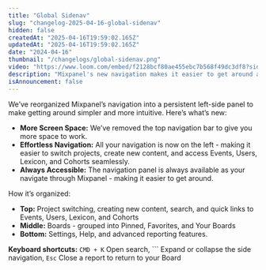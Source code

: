 ```yaml
---
title: "Global Sidenav"
slug: "changelog-2025-04-16-global-sidenav"
hidden: false
createdAt: "2025-04-16T19:59:02.165Z"
updatedAt: "2025-04-16T19:59:02.165Z"
date: "2024-04-16"
thumbnail: "/changelogs/global-sidenav.png"
video: "https://www.loom.com/embed/f2128bcf80ae455ebc7b568f49dc3df8?sid=2d347b59-7a3d-4155-9004-d43b4719ae17"
description: "Mixpanel's new navigation makes it easier to get around and stay in the zone, all while giving you more space to work."
isAnnouncement: false
---
```


<ChangelogPostHeader
  date="2025-04-16"
  image="/changelogs/global-sidenav.png"
  title="An easier way to navigate"
/>

We’ve reorganized Mixpanel’s navigation into a persistent left-side panel to make getting around simpler and more intuitive. Here’s what’s new:

- **More Screen Space:** We’ve removed the top navigation bar to give you more space to work.
- **Effortless Navigation:** All your navigation is now on the left - making it easier to switch projects, create new content, and access Events, Users, Lexicon, and Cohorts seamlessly.
- **Always Accessible:** The navigation panel is always available as your navigate through Mixpanel - making it easier to get around.

How it’s organized: 

- **Top:** Project switching, creating new content, search, and quick links to Events, Users, Lexicon, and Cohorts
- **Middle:** Boards - grouped into Pinned, Favorites, and Your Boards
- **Bottom:** Settings, Help, and advanced reporting features.

**Keyboard shortcuts:** `CMD + K` Open search, ``` Expand or collapse the side navigation, `Esc` Close a report to return to your Board

<VideoButtonWithModal src="https://www.loom.com/embed/f2128bcf80ae455ebc7b568f49dc3df8?sid=2d347b59-7a3d-4155-9004-d43b4719ae17" />
